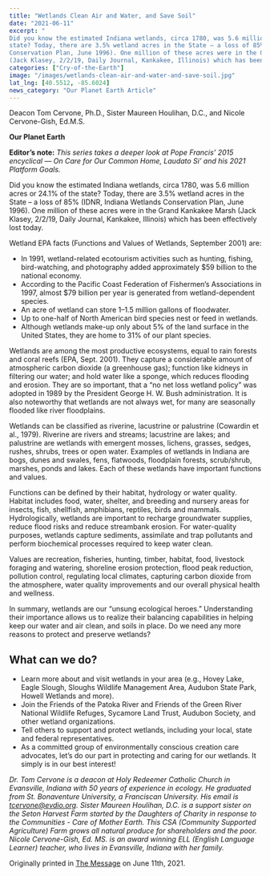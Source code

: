 ```yaml
---
title: "Wetlands Clean Air and Water, and Save Soil"
date: "2021-06-11"
excerpt: "
Did you know the estimated Indiana wetlands, circa 1780, was 5.6 million acres or 24.1% of the
state? Today, there are 3.5% wetland acres in the State – a loss of 85% (IDNR, Indiana Wetlands
Conservation Plan, June 1996). One million of these acres were in the Grand Kankakee Marsh
(Jack Klasey, 2/2/19, Daily Journal, Kankakee, Illinois) which has been effectively lost today."
categories: ["Cry-of-the-Earth"]
image: "/images/wetlands-clean-air-and-water-and-save-soil.jpg"
lat_lng: [40.5512, -85.6024]
news_category: "Our Planet Earth Article"
---
```


<CustomImage
  src="https://raw.githubusercontent.com/MCervone14/our-planet-earth-articles/main/images/wetlands-clean-air-and-water-and-save-soil.jpg"
  alt="Wetlands with a sunset"
  priority={true}
/>

Deacon Tom Cervone, Ph.D., Sister Maureen Houlihan, D.C., and Nicole Cervone-Gish, Ed.M.S.

**Our Planet Earth**

**Editor’s note:**
_This series takes a deeper look at Pope Francis’ 2015 encyclical ― On Care for Our Common
Home, Laudato Si’ and his 2021 Platform Goals._

Did you know the estimated Indiana wetlands, circa 1780, was 5.6 million acres or 24.1% of the
state? Today, there are 3.5% wetland acres in the State – a loss of 85% (IDNR, Indiana Wetlands
Conservation Plan, June 1996). One million of these acres were in the Grand Kankakee Marsh
(Jack Klasey, 2/2/19, Daily Journal, Kankakee, Illinois) which has been effectively lost today.

Wetland EPA facts (Functions and Values of Wetlands, September 2001) are:

- In 1991, wetland-related ecotourism activities such as hunting, fishing, bird-watching,
  and photography added approximately $59 billion to the national economy.
- According to the Pacific Coast Federation of Fishermen’s Associations in 1997, almost
  $79 billion per year is generated from wetland-dependent species.
- An acre of wetland can store 1–1.5 million gallons of floodwater.
- Up to one-half of North American bird species nest or feed in wetlands.
- Although wetlands make-up only about 5% of the land surface in the United States, they
  are home to 31% of our plant species.

Wetlands are among the most productive ecosystems, equal to rain forests and coral reefs (EPA,
Sept. 2001). They capture a considerable amount of atmospheric carbon dioxide (a greenhouse
gas); function like kidneys in filtering our water; and hold water like a sponge, which reduces
flooding and erosion. They are so important, that a “no net loss wetland policy” was adopted in
1989 by the President George H. W. Bush administration. It is also noteworthy that wetlands are
not always wet, for many are seasonally flooded like river floodplains.

Wetlands can be classified as riverine, lacustrine or palustrine (Cowardin et al., 1979). Riverine
are rivers and streams; lacustrine are lakes; and palustrine are wetlands with emergent mosses,
lichens, grasses, sedges, rushes, shrubs, trees or open water. Examples of wetlands in Indiana are
bogs, dunes and swales, fens, flatwoods, floodplain forests, scrub/shrub, marshes, ponds and
lakes. Each of these wetlands have important functions and values.

Functions can be defined by their habitat, hydrology or water quality. Habitat includes food,
water, shelter, and breeding and nursery areas for insects, fish, shellfish, amphibians, reptiles,
birds and mammals. Hydrologically, wetlands are important to recharge groundwater supplies,
reduce flood risks and reduce streambank erosion. For water-quality purposes, wetlands capture
sediments, assimilate and trap pollutants and perform biochemical processes required to keep
water clean.

Values are recreation, fisheries, hunting, timber, habitat, food, livestock foraging and watering,
shoreline erosion protection, flood peak reduction, pollution control, regulating local climates,
capturing carbon dioxide from the atmosphere, water quality improvements and our overall
physical health and wellness.

In summary, wetlands are our “unsung ecological heroes.” Understanding their importance
allows us to realize their balancing capabilities in helping keep our water and air clean, and soils
in place. Do we need any more reasons to protect and preserve wetlands?

## What can we do?

- Learn more about and visit wetlands in your area (e.g., Hovey Lake, Eagle Slough,
  Sloughs Wildlife Management Area, Audubon State Park, Howell Wetlands and more).
- Join the Friends of the Patoka River and Friends of the Green River National Wildlife
  Refuges, Sycamore Land Trust, Audubon Society, and other wetland organizations.
- Tell others to support and protect wetlands, including your local, state and federal
  representatives.
- As a committed group of environmentally conscious creation care advocates, let’s do our
  part in protecting and caring for our wetlands. It simply is in our best interest!

_Dr. Tom Cervone is a deacon at Holy Redeemer Catholic Church in Evansville, Indiana with 50
years of experience in ecology. He graduated from St. Bonaventure University, a Franciscan
University. His email is tcervone@evdio.org. Sister Maureen Houlihan, D.C. is a support sister
on the Seton Harvest Farm started by the Daughters of Charity in response to the Communities -
Care of Mother Earth. This CSA (Community Supported Agriculture) Farm grows all natural
produce for shareholders and the poor. Nicole Cervone-Gish, Ed. MS. is an award winning ELL
(English Language Learner) teacher, who lives in Evansville, Indiana with her family._

Originally printed in [The Message](https://evdiomessage.org/) on June 11th, 2021.
